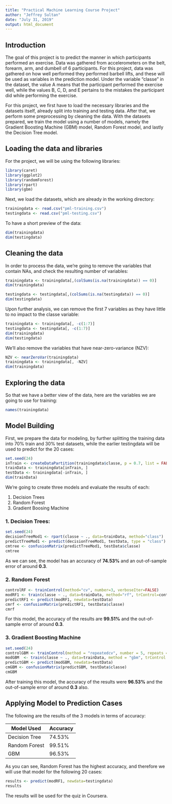 ---
title: "Practical Machine Learning Course Project"
author: "Jeffrey Sultan"
date: "July 31, 2019"
output: html_document
---

## Introduction

The goal of this project is to predict the manner in which participants performed an exercise. Data was gathered from accelerometers on the belt, forearm, arm, and dumbell of 6 participants. For this project, data was gathered on how well performed they performed barbell lifts, and these will be used as variables in the prediction model. Under the variable "classe" in the dataset, the value A means that the participant performed the exercise well, while the values B, C, D, and E pertains to the mistakes the participant did while performing the exercise.

For this project, we first have to load the necessary libraries and the datasets itself, already split into training and testing data. After that, we perform some preprocessing by cleaning the data. With the datasets prepared, we train the model using a number of models, namely the Gradient Boosting Machine (GBM) model, Random Forest model, and lastly the Decision Tree model.

## Loading the data and libraries

For the project, we will be using the following libraries:

``` {r message = FALSE, warning = FALSE}

library(caret)
library(ggplot2)
library(randomForest)
library(rpart)
library(gbm)


```

Next, we load the datasets, which are already in the working directory:

``` {r}

trainingdata <- read.csv("pml-training.csv")
testingdata <- read.csv("pml-testing.csv")

```

To have a short preview of the data:

```{r}

dim(trainingdata)
dim(testingdata)

```

## Cleaning the data

In order to process the data, we're going to remove the variables that contain NAs, and check the resulting number of variables:

``` {r}
trainingdata <- trainingdata[,(colSums(is.na(trainingdata)) == 0)]
dim(trainingdata)

testingdata <- testingdata[,(colSums(is.na(testingdata)) == 0)]
dim(testingdata)

```

Upon further analysis, we can remove the first 7 variables as they have little to no impact to the classe variable:

``` {r}

trainingdata <- trainingdata[, -c(1:7)]
testingdata <- testingdata[, -c(1:7)]
dim(trainingdata)
dim(testingdata)

```

We'll also remove the variables that have near-zero-variance (NZV):

``` {r}
NZV <- nearZeroVar(trainingdata)
trainingdata <- trainingdata[, -NZV]
dim(trainingdata)
```

## Exploring the data

So that we have a better view of the data, here are the variables we are going to use for training:

```{r}

names(trainingdata)
```

## Model Building

First, we prepare the data for modeling, by further splitting the training data into 70% train and 30% test datasets, while the earlier testingdata will be used to predict for the 20 cases:

```{r}

set.seed(24) 
inTrain <- createDataPartition(trainingdata$classe, p = 0.7, list = FALSE)
trainData <- trainingdata[inTrain, ]
testData <- trainingdata[-inTrain, ]
dim(trainData)

```

We're going to create three models and evaluate the results of each:

1. Decision Trees
2. Random Forest
3. Gradient Boosing Machine

### 1. Decision Trees:

```{r cache = TRUE}
set.seed(24)
decisionTreeMod1 <- rpart(classe ~ ., data=trainData, method="class")
predictTreeMod1 <- predict(decisionTreeMod1, testData, type = "class")
cmtree <- confusionMatrix(predictTreeMod1, testData$classe)
cmtree
```

As we can see, the model has an accuracy of **74.53%** and an out-of-sample error of around **0.3**.

### 2. Random Forest

```{r cache = TRUE}
controlRF <- trainControl(method="cv", number=3, verboseIter=FALSE)
modRF1 <- train(classe ~ ., data=trainData, method="rf", trControl=controlRF)
predictRF1 <- predict(modRF1, newdata=testData)
cmrf <- confusionMatrix(predictRF1, testData$classe)
cmrf
```

For this model, the accuracy of the results are **99.51%** and the out-of-sample error of around **0.3**.

### 3. Gradient Boosting Machine

```{r cache = TRUE}

set.seed(24)
controlGBM <- trainControl(method = "repeatedcv", number = 5, repeats = 1)
modGBM  <- train(classe ~ ., data=trainData, method = "gbm", trControl = controlGBM, verbose = FALSE)
predictGBM <- predict(modGBM, newdata=testData)
cmGBM <- confusionMatrix(predictGBM, testData$classe)
cmGBM
```

After training this model, the accuracy of the results were **96.53%** and the out-of-sample error of around **0.3** also.

## Applying Model to Prediction Cases

The following are the results of the 3 models in terms of accuracy:

Model Used   | Accuracy
-------------|-------------
Decision Tree|74.53%
Random Forest|99.51%
GBM          |96.53%

As you can see, Random Forest has the highest accuracy, and therefore we will use that model for the following 20 cases:

```{r}
results <- predict(modRF1, newdata=testingdata)
results
```

The results will be used for the quiz in Coursera.
